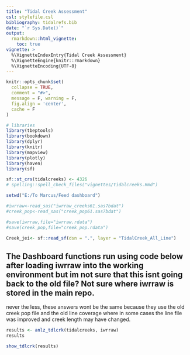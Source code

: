 ```yaml
---
title: "Tidal Creek Assessment"
csl: stylefile.csl
bibliography: tidalrefs.bib
date: "`r Sys.Date()`"
output: 
  rmarkdown::html_vignette:
    toc: true
vignette: >
  %\VignetteIndexEntry{Tidal Creek Assessment}
  %\VignetteEngine{knitr::rmarkdown}
  %\VignetteEncoding{UTF-8}
---
```


```r

knitr::opts_chunk$set(
  collapse = TRUE,
  comment = "#>",
  message = F, warning = F, 
  fig.align = 'center', 
  cache = F
)

# libraries
library(tbeptools) 
library(bookdown)
library(dplyr)
library(knitr)
library(mapview)
library(plotly)
library(haven)
library(sf)

sf::st_crs(tidalcreeks) <- 4326
# spelling::spell_check_files("vignettes/tidalcreeks.Rmd")
```


```r

setwd("E:/To Marcus/Feed dashboard")

#iwrraw<-read_sas("iwrraw_creeks61.sas7bdat")
#creek_pop<-read_sas("creek_pop61.sas7bdat")

#save(iwrraw,file="iwrraw.rdata")
#save(creek_pop,file="creek_pop.rdata")

Creek_jei<- sf::read_sf(dsn = ".", layer = "TidalCreek_All_Line") 

```

## The Dashboard functions run using code below after loading iwrraw into the working environment but im not sure that this isnt going back to the old file? Not sure where iwrraw is stored in the main repo. 

never the less, these answers wont be the same because they use the old creek pop file and the  old line coverage where in some cases the line file was improved and creek length may have changed. 

```r
results <- anlz_tdlcrk(tidalcreeks, iwrraw)
results
```


```r
show_tdlcrk(results)
```

